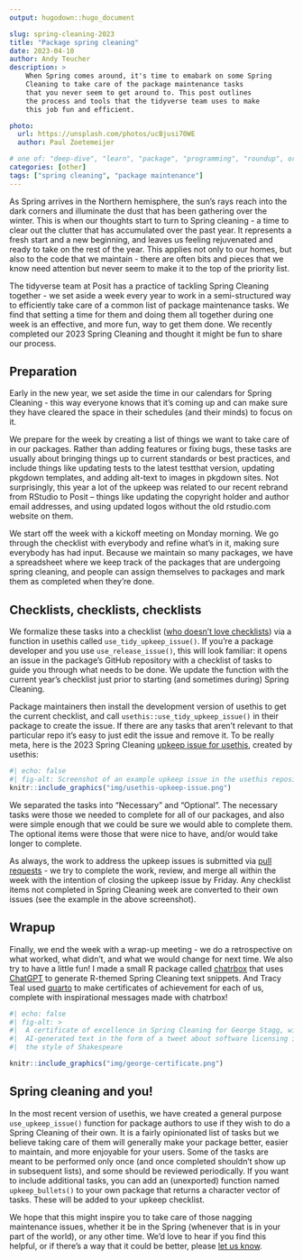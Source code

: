 ```yaml
---
output: hugodown::hugo_document

slug: spring-cleaning-2023
title: "Package spring cleaning"
date: 2023-04-10
author: Andy Teucher
description: >
    When Spring comes around, it's time to emabark on some Spring
    Cleaning to take care of the package maintenance tasks 
    that you never seem to get around to. This post outlines
    the process and tools that the tidyverse team uses to make 
    this job fun and efficient.

photo:
  url: https://unsplash.com/photos/ucBjusi70WE
  author: Paul Zoetemeijer

# one of: "deep-dive", "learn", "package", "programming", "roundup", or "other"
categories: [other]
tags: ["spring cleaning", "package maintenance"]
---
```


```{=html}
<!--
TODO:
* [x] Look over / edit the post's title in the yaml
* [x] Edit (or delete) the description; note this appears in the Twitter card
* [x] Pick category and tags (see existing with `hugodown::tidy_show_meta()`)
* [x] Find photo & update yaml metadata
* [x] Create `thumbnail-sq.jpg`; height and width should be equal
* [x] Create `thumbnail-wd.jpg`; width should be >5x height
* [x] `hugodown::use_tidy_thumbnails()`
* [ ] `Add intro sentence, e.g. the standard tagline for the package
* [ ] `usethis::use_tidy_thanks()`
-->
```
As Spring arrives in the Northern hemisphere, the sun's rays reach into the dark corners and illuminate the dust that has been gathering over the winter. This is when our thoughts start to turn to Spring cleaning - a time to clear out the clutter that has accumulated over the past year. It represents a fresh start and a new beginning, and leaves us feeling rejuvenated and ready to take on the rest of the year. This applies not only to our homes, but also to the code that we maintain - there are often bits and pieces that we know need attention but never seem to make it to the top of the priority list.

The tidyverse team at Posit has a practice of tackling Spring Cleaning together  - we set aside a week every year to work in a semi-structured way to efficiently take care of a common list of package maintenance tasks. We find that setting a time for them and doing them all together during one week is an effective, and more fun, way to get them done. We recently completed our 2023 Spring Cleaning and thought it might be fun to share our process.

## Preparation

Early in the new year, we set aside the time in our calendars for Spring Cleaning - this way everyone knows that it's coming up and can make sure they have cleared the space in their schedules (and their minds) to focus on it.

We prepare for the week by creating a list of things we want to take care of in our packages. Rather than adding features or fixing bugs, these tasks are usually about bringing things up to current standards or best practices, and include things like updating tests to the latest testthat version, updating pkgdown templates, and adding alt-text to images in pkgdown sites. Not surprisingly, this year a lot of the upkeep was related to our recent rebrand from RStudio to Posit -- things like updating the copyright holder and author email addresses, and using updated logos without the old rstudio.com website on them.

We start off the week with a kickoff meeting on Monday morning. We go through the checklist with everybody and refine what's in it, making sure everybody has had input. Because we maintain so many packages, we have a spreadsheet where we keep track of the packages that are undergoing spring cleaning, and people can assign themselves to packages and mark them as completed when they're done.

## Checklists, checklists, checklists

We formalize these tasks into a checklist ([who doesn't love checklists](https://atulgawande.com/book/the-checklist-manifesto/)) via a function in usethis called `use_tidy_upkeep_issue()`. If you're a package developer and you use `use_release_issue()`, this will look familiar: it opens an issue in the package's GitHub repository with a checklist of tasks to guide you through what needs to be done. We update the function with the current year's checklist just prior to starting (and sometimes during) Spring Cleaning.

Package maintainers then install the development version of usethis to get the current checklist, and call `usethis::use_tidy_upkeep_issue()` in their package to create the issue. If there are any tasks that aren't relevant to that particular repo it's easy to just edit the issue and remove it. To be really meta, here is the 2023 Spring Cleaning [upkeep issue for usethis](https://github.com/r-lib/usethis/issues/1791), created by usethis:

```r
#| echo: false
#| fig-alt: Screenshot of an example upkeep issue in the usethis repository
knitr::include_graphics("img/usethis-upkeep-issue.png")
```

We separated the tasks into "Necessary" and "Optional". The necessary tasks were those we needed to complete for all of our packages, and also were simple enough that we could be sure we would able to complete them. The optional items were those that were nice to have, and/or would take longer to complete.

As always, the work to address the upkeep issues is submitted via [pull requests](https://github.com/tidymodels/dials/pull/275) - we try to complete the work, review, and merge all within the week with the intention of closing the upkeep issue by Friday. Any checklist items not completed in Spring Cleaning week are converted to their own issues (see the example in the above screenshot).

## Wrapup

Finally, we end the week with a wrap-up meeting - we do a retrospective on what worked, what didn't, and what we would change for next time. We also try to have a little fun! I made a small R package called [chatrbox](https://github.com/ateucher/chatrbox) that uses [ChatGPT](https://openai.com/blog/chatgpt) to generate R-themed Spring Cleaning text snippets. And Tracy Teal used [quarto](https://quarto.org/) to make certificates of achievement for each of us, complete with inspirational messages made with chatrbox!

```r
#| echo: false
#| fig-alt: >
#|  A certificate of excellence in Spring Cleaning for George Stagg, with
#|  AI-generated text in the form of a tweet about software licensing in 
#|  the style of Shakespeare

knitr::include_graphics("img/george-certificate.png")
```

## Spring cleaning and you!

In the most recent version of usethis, we have created a general purpose `use_upkeep_issue()` function for package authors to use if they wish to do a Spring Cleaning of their own. It is a fairly opinionated list of tasks but we believe taking care of them will generally make your package better, easier to maintain, and more enjoyable for your users. Some of the tasks are meant to be performed only once (and once completed shouldn't show up in subsequent lists), and some should be reviewed periodically. If you want to include additional tasks, you can add an (unexported) function named `upkeep_bullets()` to your own package that returns a character vector of tasks. These will be added to your upkeep checklist.

We hope that this might inspire you to take care of those nagging maintenance issues, whether it be in the Spring (whenever that is in your part of the world), or any other time. We'd love to hear if you find this helpful, or if there's a way that it could be better, please [let us know](https://github.com/r-lib/usethis/issues).
